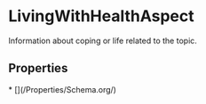 # LivingWithHealthAspect

Information about coping or life related to the topic.

## Properties

<Grid>
* [](/Properties/Schema.org/)

</Grid>

